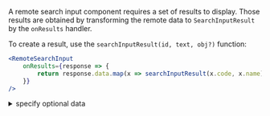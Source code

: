 A remote search input component requires a set of results to display. Those results are obtained by transforming the remote data to `SearchInputResult` by the `onResults` handler.

To create a result, use the `searchInputResult(id, text, obj?)` function:

```jsx dark
<RemoteSearchInput
    onResults={response => {
        return response.data.map(x => searchInputResult(x.code, x.name));
    }}
/>
```

<details><summary >specify optional data</summary>

An optional data `obj` can be specified to provide additional information to callbacks like `onValueChange`:

```jsx dark
<RemoteSearchInput
    onResults={response => {
        return response.data.map(x => searchInputResult(x.code, x.name, { backendId: x.backendId }));
    }}
/>
```
</details>
